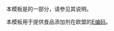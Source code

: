 {{Documentation subpage}}
本模板是{{tl|Chembox}}的一部分，请参见其说明。

本模板用于提供食品添加剂在欧盟的[[E编码]]。

<includeonly>
[[Category:化学信息框模板|{{PAGENAME}}]]
</includeonly>